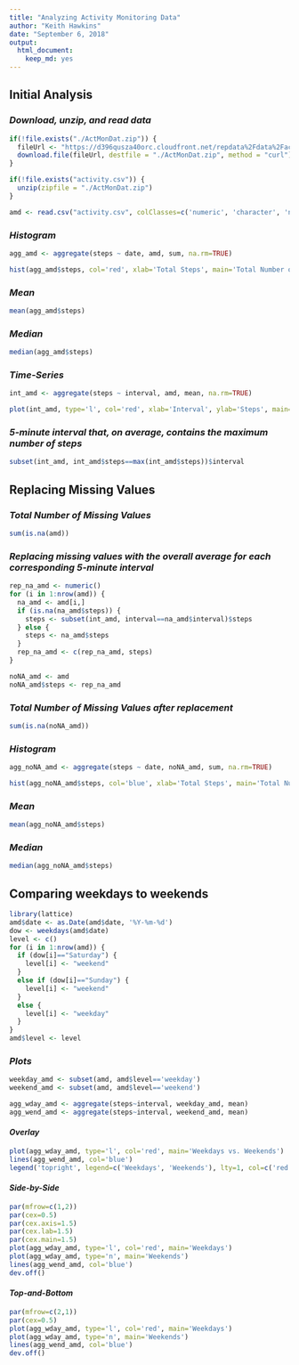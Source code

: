 ```yaml
---
title: "Analyzing Activity Monitoring Data"
author: "Keith Hawkins"
date: "September 6, 2018"
output: 
  html_document: 
    keep_md: yes
---
```


## **Initial Analysis**

### *Download, unzip, and read data*
```r
if(!file.exists("./ActMonDat.zip")) {
  fileUrl <- "https://d396qusza40orc.cloudfront.net/repdata%2Fdata%2Factivity.zip"
  download.file(fileUrl, destfile = "./ActMonDat.zip", method = "curl")
}

if(!file.exists("activity.csv")) {
  unzip(zipfile = "./ActMonDat.zip")
}

amd <- read.csv("activity.csv", colClasses=c('numeric', 'character', 'numeric'))
```

### *Histogram*
```r
agg_amd <- aggregate(steps ~ date, amd, sum, na.rm=TRUE)

hist(agg_amd$steps, col='red', xlab='Total Steps', main='Total Number of Steps Taken Per Day')
```

### *Mean*
```r
mean(agg_amd$steps)
```

### *Median*
```r
median(agg_amd$steps)
```

### *Time-Series*
```r
int_amd <- aggregate(steps ~ interval, amd, mean, na.rm=TRUE)

plot(int_amd, type='l', col='red', xlab='Interval', ylab='Steps', main='Average Number of Steps Per Interval')
```

### *5-minute interval that, on average, contains the maximum number of steps*
```r
subset(int_amd, int_amd$steps==max(int_amd$steps))$interval
```


## **Replacing Missing Values**

### *Total Number of Missing Values*
```r
sum(is.na(amd))
```

### *Replacing missing values with the overall average for each corresponding 5-minute interval*
```r
rep_na_amd <- numeric()
for (i in 1:nrow(amd)) {
  na_amd <- amd[i,]
  if (is.na(na_amd$steps)) {
    steps <- subset(int_amd, interval==na_amd$interval)$steps
  } else {
    steps <- na_amd$steps
  }
  rep_na_amd <- c(rep_na_amd, steps)
}

noNA_amd <- amd
noNA_amd$steps <- rep_na_amd
```

### *Total Number of Missing Values after replacement*
```r
sum(is.na(noNA_amd))
```

### *Histogram*
```r
agg_noNA_amd <- aggregate(steps ~ date, noNA_amd, sum, na.rm=TRUE)

hist(agg_noNA_amd$steps, col='blue', xlab='Total Steps', main='Total Number of Steps Taken Per Day')
```

### *Mean*
```r
mean(agg_noNA_amd$steps)
```

### *Median*
```r
median(agg_noNA_amd$steps)
```

## **Comparing weekdays to weekends**
```r
library(lattice)
amd$date <- as.Date(amd$date, '%Y-%m-%d')
dow <- weekdays(amd$date)
level <- c()
for (i in 1:nrow(amd)) {
  if (dow[i]=="Saturday") {
    level[i] <- "weekend"
  }
  else if (dow[i]=="Sunday") {
    level[i] <- "weekend"
  }
  else {
    level[i] <- "weekday"
  }
}
amd$level <- level
```

### *Plots*
```r
weekday_amd <- subset(amd, amd$level=='weekday')
weekend_amd <- subset(amd, amd$level=='weekend')

agg_wday_amd <- aggregate(steps~interval, weekday_amd, mean)
agg_wend_amd <- aggregate(steps~interval, weekend_amd, mean)
```

#### *Overlay*
```r
plot(agg_wday_amd, type='l', col='red', main='Weekdays vs. Weekends')
lines(agg_wend_amd, col='blue')
legend('topright', legend=c('Weekdays', 'Weekends'), lty=1, col=c('red', 'blue'))
```

#### *Side-by-Side*
```r
par(mfrow=c(1,2))
par(cex=0.5)
par(cex.axis=1.5)
par(cex.lab=1.5)
par(cex.main=1.5)
plot(agg_wday_amd, type='l', col='red', main='Weekdays')
plot(agg_wday_amd, type='n', main='Weekends')
lines(agg_wend_amd, col='blue')
dev.off()
```

#### *Top-and-Bottom*
```r
par(mfrow=c(2,1))
par(cex=0.5)
plot(agg_wday_amd, type='l', col='red', main='Weekdays')
plot(agg_wday_amd, type='n', main='Weekends')
lines(agg_wend_amd, col='blue')
dev.off()
```

